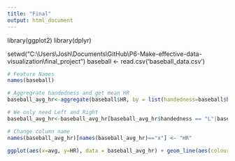 ```yaml
---
title: "Final"
output: html_document
---
```

library(ggplot2)
library(dplyr)

setwd("C:\\Users\\Josh\\Documents\\GitHub\\P6-Make-effective-data-visualization\\final_project")
baseball <- read.csv('baseball_data.csv')

```r
# Feature Names
names(baseball)
```

```r
# Aggregrate handedness and get mean HR
baseball_avg_hr<-aggregate(baseball$HR, by = list(handedness=baseball$handedness, avg=baseball$avg), mean)
```

```r
# We only need Left and Right
baseball_avg_hr<-baseball_avg_hr[baseball_avg_hr$handedness == "L"|baseball_avg_hr$handedness == "R", ]
```

```r
# Change column name
names(baseball_avg_hr)[names(baseball_avg_hr)=="x"] <- "HR"
```

```r
ggplot(aes(x=avg, y=HR), data = baseball_avg_hr) + geom_line(aes(colour = handedness))
```
